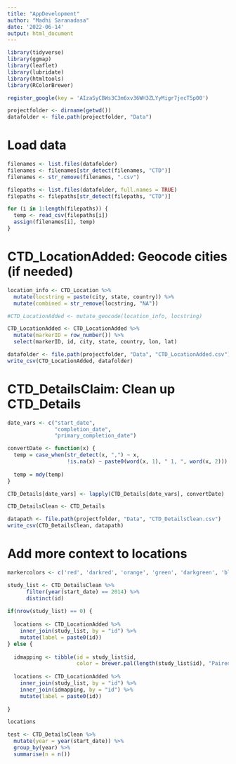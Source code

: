 ```yaml
---
title: "AppDevelopment"
author: "Madhi Saranadasa"
date: '2022-06-14'
output: html_document
---
```


```r

library(tidyverse)
library(ggmap)
library(leaflet)
library(lubridate)
library(htmltools)
library(RColorBrewer)

register_google(key = 'AIzaSyCBWs3C3m6xv36WH3ZLYyMigr7jecT5p00')

projectfolder <- dirname(getwd())
datafolder <- file.path(projectfolder, "Data")

```

# Load data

```r

filenames <- list.files(datafolder)
filenames <- filenames[str_detect(filenames, "CTD")]
filenames <- str_remove(filenames, ".csv")

filepaths <- list.files(datafolder, full.names = TRUE)
filepaths <- filepaths[str_detect(filepaths, "CTD")]

for (i in 1:length(filepaths)) {
  temp <- read_csv(filepaths[i])
  assign(filenames[i], temp)
}

```

# CTD_LocationAdded: Geocode cities (if needed)

```r

location_info <- CTD_Location %>%
  mutate(locstring = paste(city, state, country)) %>%
  mutate(combined = str_remove(locstring, "NA")) 

#CTD_LocationAdded <- mutate_geocode(location_info, locstring)

CTD_LocationAdded <- CTD_LocationAdded %>%
  mutate(markerID = row_number()) %>%
  select(markerID, id, city, state, country, lon, lat)

datafolder <- file.path(projectfolder, "Data", "CTD_LocationAdded.csv")
write_csv(CTD_LocationAdded, datafolder)

```

# CTD_DetailsClaim: Clean up CTD_Details 

```r

date_vars <- c("start_date",
               "completion_date",
               "primary_completion_date")

convertDate <- function(x) {
  temp = case_when(str_detect(x, ",") ~ x,
                   !is.na(x) ~ paste0(word(x, 1), " 1, ", word(x, 2)))
  
  temp = mdy(temp)
}

CTD_Details[date_vars] <- lapply(CTD_Details[date_vars], convertDate)

CTD_DetailsClean <- CTD_Details

datapath <- file.path(projectfolder, "Data", "CTD_DetailsClean.csv")
write_csv(CTD_DetailsClean, datapath)

```

# Add more context to locations

```r

markercolors <- c('red', 'darkred', 'orange', 'green', 'darkgreen', 'blue', 'purple', 'darkpurple', 'cadetblue')

study_list <- CTD_DetailsClean %>%
      filter(year(start_date) == 2014) %>%
      distinct(id)
    
if(nrow(study_list) == 0) {
  
  locations <- CTD_LocationAdded %>%
    inner_join(study_list, by = "id") %>%
    mutate(label = paste0(id))
} else {
  
  idmapping <- tibble(id = study_list$id,
                      color = brewer.pal(length(study_list$id), "Paired"))
  
  locations <- CTD_LocationAdded %>%
    inner_join(study_list, by = "id") %>%
    inner_join(idmapping, by = "id") %>%
    mutate(label = paste0(id))
  
}

locations

test <- CTD_DetailsClean %>%
  mutate(year = year(start_date)) %>%
  group_by(year) %>%
  summarise(n = n())
```


